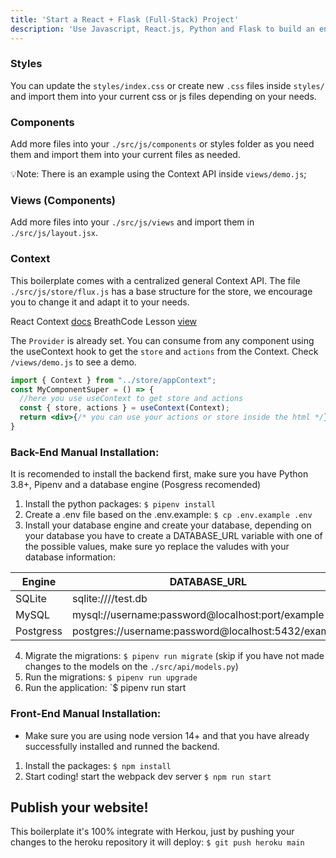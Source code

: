 ```yaml
---
title: 'Start a React + Flask (Full-Stack) Project'
description: 'Use Javascript, React.js, Python and Flask to build an entire full-stack application'
---
```


### Styles
You can update the `styles/index.css` or create new `.css` files inside `styles/` and import them into your current css or js files depending on your needs.

### Components

Add more files into your `./src/js/components` or styles folder as you need them and import them into your current files as needed.

💡Note: There is an example using the Context API inside `views/demo.js`;

### Views (Components)
Add more files into your `./src/js/views` and import them in `./src/js/layout.jsx`.

### Context
This boilerplate comes with a centralized general Context API. The file `./src/js/store/flux.js` has a base structure for the store, we encourage you to change it and adapt it to your needs.

React Context [docs](https://reactjs.org/docs/context.html)
BreathCode Lesson [view](https://content.breatheco.de/lesson/react-hooks-explained)

The `Provider` is already set. You can consume from any component using the useContext hook to get the `store` and `actions` from the Context. Check `/views/demo.js` to see a demo.

```jsx
import { Context } from "../store/appContext";
const MyComponentSuper = () => {
  //here you use useContext to get store and actions
  const { store, actions } = useContext(Context);
  return <div>{/* you can use your actions or store inside the html */}</div>
}
```

### Back-End Manual Installation:

It is recomended to install the backend first, make sure you have Python 3.8+, Pipenv and a database engine (Posgress recomended)

1. Install the python packages: `$ pipenv install`
2. Create a .env file based on the .env.example: `$ cp .env.example .env`
3. Install your database engine and create your database, depending on your database you have to create a DATABASE_URL variable with one of the possible values, make sure yo replace the valudes with your database information:

| Engine	| DATABASE_URL 						|
| ------------- | ----------------------------------------------------- |
| SQLite	| sqlite:////test.db	 				|
| MySQL		| mysql://username:password@localhost:port/example	|
| Postgress	| postgres://username:password@localhost:5432/example 	|

4. Migrate the migrations: `$ pipenv run migrate` (skip if you have not made changes to the models on the `./src/api/models.py`)
5. Run the migrations: `$ pipenv run upgrade`
6. Run the application: `$ pipenv run start


### Front-End Manual Installation:

- Make sure you are using node version 14+ and that you have already successfully installed and runned the backend.

1. Install the packages: `$ npm install`
2. Start coding! start the webpack dev server `$ npm run start`

## Publish your website!

This boilerplate it's 100% integrate with Herkou, just by pushing your changes to the heroku repository it will deploy: `$ git push heroku main`
